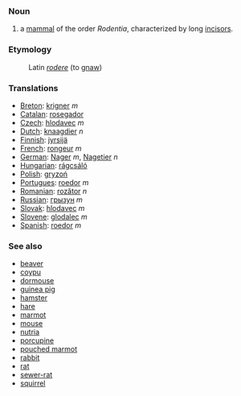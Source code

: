 ===Noun===
# a [[mammal]] of the order ''Rodentia'', characterized by long [[incisor]]s.

===Etymology===
: Latin ''[[rodere]]'' (to [[gnaw]])

===Translations===
*[[Breton]]: [[krigner]] ''m''
*[[Catalan]]: [[rosegador]]
*[[Czech]]:  [[hlodavec]]   ''m''
*[[Dutch]]: [[knaagdier]] ''n''
*[[Finnish]]: [[jyrsijä]]
*[[French]]: [[rongeur]] ''m''
*[[German]]: [[Nager]] ''m'', [[Nagetier]] ''n''
*[[Hungarian]]:  [[rágcsáló]]
*[[Polish]]: [[gryzoń]] 
*[[Portugues]]: [[roedor]]  ''m''
*[[Romanian]]: [[rozător]] ''n''
*[[Russian]]: [[грызун]]  ''m''
*[[Slovak]]:  [[hlodavec]]  ''m''
*[[Slovene]]: [[glodalec]] ''m''
*[[Spanish]]: [[roedor]] ''m''

===See also===
*[[beaver]]
*[[coypu]]
*[[dormouse]]
*[[guinea pig]]
*[[hamster]]
*[[hare]]
*[[marmot]]
*[[mouse]]
*[[nutria]]
*[[porcupine]] 
*[[pouched marmot]]
*[[rabbit]]
*[[rat]]
*[[sewer-rat]]
*[[squirrel]]